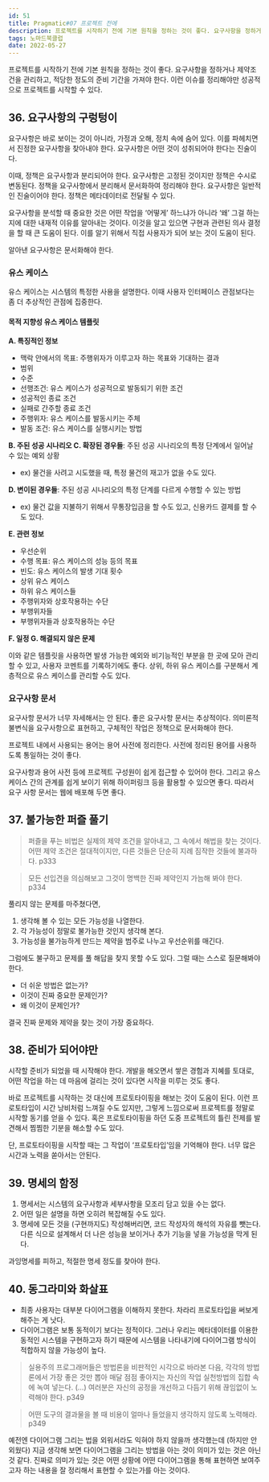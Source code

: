 ```yaml
---
id: 51
title: Pragmatic#07 프로젝트 전에
description: 프로젝트를 시작하기 전에 기본 원칙을 정하는 것이 좋다. 요구사항을 정하거나 제약조건을 관리하고, 적당한 정도의 준비 기간을 가져야 한다. 이런 이슈를 정리해야만 성공적으로 프로젝트를 시작할 수 있다.
tags: 노마드북클럽
date: 2022-05-27
---
```




프로젝트를 시작하기 전에 기본 원칙을 정하는 것이 좋다. 요구사항을 정하거나 제약조건을 관리하고, 적당한 정도의 준비 기간을 가져야 한다. 이런 이슈를 정리해야만 성공적으로 프로젝트를 시작할 수 있다.

## 36. 요구사항의 구렁텅이

요구사항은 바로 보이는 것이 아니라, 가정과 오해, 정치 속에 숨어 있다. 이를 파헤치면서 진정한 요구사항을 찾아내야 한다. 요구사항은 어떤 것이 성취되어야 한다는 진술이다.

이때, 정책은 요구사항과 분리되어야 한다. 요구사항은 고정된 것이지만 정책은 수시로 변동된다. 정책을 요구사항에서 분리해서 문서화하여 정리해야 한다. 요구사항은 일반적인 진술이어야 한다. 정책은 메타데이터로 전달될 수 있다.

요구사항을 분석할 때 중요한 것은 어떤 작업을 ‘어떻게’ 하느냐가 아니라 ‘왜’ 그걸 하는지에 대한 내재적 이유를 알아내는 것이다. 이것을 알고 있으면 구현과 관련된 의사 결정을 할 때 큰 도움이 된다. 이를 알기 위해서 직접 사용자가 되어 보는 것이 도움이 된다.

알아낸 요구사항은 문서화해야 한다.

### 유스 케이스

유스 케이스는 시스템의 특정한 사용을 설명한다. 이때 사용자 인터페이스 관점보다는 좀 더 추상적인 관점에 집중한다.

#### 목적 지향성 유스 케이스 템플릿

**A. 특징적인 정보**
- 맥락 안에서의 목표: 주행위자가 이루고자 하는 목표와 기대하는 결과
- 범위
- 수준
- 선행조건: 유스 케이스가 성공적으로 발동되기 위한 조건
- 성공적인 종료 조건
- 실패로 간주할 종료 조건
- 주행위자: 유스 케이스를 발동시키는 주체
- 발동 조건: 유스 케이스를 실행시키는 방법


**B. 주된 성공 시나리오
C. 확장된 경우들**: 주된 성공 시나리오의 특정 단계에서 일어날 수 있는 예외 상황

- ex) 물건을 사려고 시도했을 때, 특정 물건의 재고가 없을 수도 있다.


**D. 변이된 경우들**: 주된 성공 시나리오의 특정 단계를 다르게 수행할 수 있는 방법
- ex) 물건 값을 지불하기 위해서 무통장입금을 할 수도 있고, 신용카드 결제를 할 수도 있다.

**E. 관련 정보**
- 우선순위
- 수행 목표: 유스 케이스의 성능 등의 목표
- 빈도: 유스 케이스의 발생 기대 횟수
- 상위 유스 케이스
- 하위 유스 케이스들
- 주행위자와 상호작용하는 수단
- 부행위자들
- 부행위자들과 상호작용하는 수단

**F. 일정
G. 해결되지 않은 문제**

이와 같은 템플릿을 사용하면 발생 가능한 예외와 비기능적인 부분을 한 곳에 모아 관리할 수 있고, 사용자 코멘트를 기록하기에도 좋다. 상위, 하위 유스 케이스를 구분해서 계층적으로 유스 케이스를 관리할 수도 있다.

### 요구사항 문서

요구사항 문서가 너무 자세해서는 안 된다. 좋은 요구사항 문서는 추상적이다. 의미론적 불변식을 요구사항으로 표현하고, 구체적인 작업은 정책으로 문서화해야 한다.

프로젝트 내에서 사용되는 용어는 용어 사전에 정리한다. 사전에 정리된 용어를 사용하도록 통일하는 것이 좋다.

요구사항과 용어 사전 등에 프로젝트 구성원이 쉽게 접근할 수 있어야 한다. 그리고 유스 케이스 간의 관계를 쉽게 보이기 위해 하이퍼링크 등을 활용할 수 있으면 좋다. 따라서 요구 사항 문서는 웹에 배포해 두면 좋다.

## 37. 불가능한 퍼즐 풀기

> 퍼즐을 푸는 비법은 실제의 제약 조건을 알아내고, 그 속에서 해법을 찾는 것이다. 어떤 제약 조건은 절대적이지만, 다른 것들은 단순히 지례 짐작한 것들에 불과하다. p333

> 모든 선입견을 의심해보고 그것이 명백한 진짜 제약인지 가늠해 봐야 한다. p334

풀리지 않는 문제를 마주쳤다면,

1. 생각해 볼 수 있는 모든 가능성을 나열한다.
2. 각 가능성이 정말로 불가능한 것인지 생각해 본다.
3. 가능성을 불가능하게 만드는 제약을 범주로 나누고 우선순위를 매긴다.

그럼에도 불구하고 문제를 풀 해답을 찾지 못할 수도 있다. 그럴 때는 스스로 질문해봐야 한다.

- 더 쉬운 방법은 없는가?
- 이것이 진짜 중요한 문제인가?
- 왜 이것이 문제인가?

결국 진짜 문제와 제약을 찾는 것이 가장 중요하다.

## 38. 준비가 되어야만

시작할 준비가 되었을 때 시작해야 한다. 개발을 해오면서 쌓은 경험과 지혜를 토대로, 어떤 작업을 하는 데 마음에 걸리는 것이 있다면 시작을 미루는 것도 좋다.

바로 프로젝트를 시작하는 것 대신에 프로토타이핑을 해보는 것이 도움이 된다. 이런 프로토타입이 시간 낭비처럼 느껴질 수도 있지만, 그렇게 느낌으로써 프로젝트를 정말로 시작할 동기를 얻을 수 있다. 혹은 프로토타이핑을 하던 도중 프로젝트의 틀린 전제를 발견해서 찜찜한 기분을 해소할 수도 있다.

단, 프로토타이핑을 시작할 때는 그 작업이 ‘프로토타입’임을 기억해야 한다. 너무 많은 시간과 노력을 쏟아서는 안된다.

## 39. 명세의 함정

1. 명세서는 시스템의 요구사항과 세부사항을 모조리 담고 있을 수는 없다.
2. 어떤 일은 설명을 하면 오히려 복잡해질 수도 있다.
3. 명세에 모든 것을 (구현까지도) 작성해버리면, 코드 작성자의 해석의 자유를 뺏는다. 다른 식으로 설계해서 더 나은 성능을 보이거나 추가 기능을 넣을 가능성을 막게 된다.

과잉명세를 피하고, 적절한 명세 정도를 찾아야 한다.


## 40. 동그라미와 화살표

- 최종 사용자는 대부분 다이어그램을 이해하지 못한다. 차라리 프로토타입을 써보게 해주는 게 낫다.
- 다이어그램은 보통 동적이기 보다는 정적이다. 그러나 우리는 메타데이터를 이용한 동적인 시스템을 구현하고자 하기 때문에 시스템을 나타내기에 다이어그램 방식이 적합하지 않을 가능성이 높다.

> 실용주의 프로그래머들은 방법론을 비판적인 시각으로 바라본 다음, 각각의 방법론에서 가장 좋은 것만 뽑아 매달 점점 좋아지는 자신의 작업 실천방법의 집합 속에 녹여 넣는다. (…) 여러분은 자신의 공정을 개선하고 다듬기 위해 끊임없이 노력해야 한다. p349

> 어떤 도구의 결과물을 볼 때 비용이 얼마나 들었을지 생각하지 않도록 노력해라. p349

예전엔 다이어그램 그리는 법을 외워서라도 익혀야 하지 않을까 생각했는데 (하지만 안 외웠다) 지금 생각해 보면 다이어그램을 그리는 방법을 아는 것이 의미가 있는 것은 아닌 것 같다. 진짜로 의미가 있는 것은 어떤 상황에 어떤 다이어그램을 통해 표현하면 보여주고자 하는 내용을 잘 정리해서 표현할 수 있는가를 아는 것이다.


